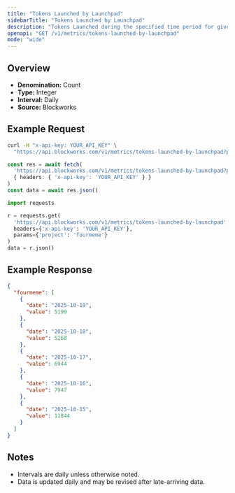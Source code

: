```yaml
---
title: "Tokens Launched by Launchpad"
sidebarTitle: "Tokens Launched by Launchpad"
description: "Tokens Launched during the specified time period for given launchpad."
openapi: "GET /v1/metrics/tokens-launched-by-launchpad"
mode: "wide"
---
```


## Overview

- **Denomination:** Count
- **Type:** Integer
- **Interval:** Daily
- **Source:** Blockworks

## Example Request

<CodeGroup>

```bash cURL
curl -H "x-api-key: YOUR_API_KEY" \
  "https://api.blockworks.com/v1/metrics/tokens-launched-by-launchpad?project=fourmeme"
```

```typescript TypeScript
const res = await fetch(
  'https://api.blockworks.com/v1/metrics/tokens-launched-by-launchpad?project=fourmeme',
  { headers: { 'x-api-key': 'YOUR_API_KEY' } }
)
const data = await res.json()
```

```python Python
import requests

r = requests.get(
  'https://api.blockworks.com/v1/metrics/tokens-launched-by-launchpad',
  headers={'x-api-key': 'YOUR_API_KEY'},
  params={'project': 'fourmeme'}
)
data = r.json()
```

</CodeGroup>

## Example Response

```json
{
  "fourmeme": [
    {
      "date": "2025-10-19",
      "value": 5199
    },
    {
      "date": "2025-10-18",
      "value": 5268
    },
    {
      "date": "2025-10-17",
      "value": 6944
    },
    {
      "date": "2025-10-16",
      "value": 7947
    },
    {
      "date": "2025-10-15",
      "value": 11844
    }
  ]
}
```

## Notes
- Intervals are daily unless otherwise noted.
- Data is updated daily and may be revised after late-arriving data.